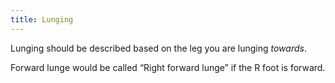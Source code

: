 ```yaml
---
title: Lunging
---
```


Lunging should be described based on the leg you are lunging <i>towards</i>.

Forward lunge would be called "Right forward lunge" if the R foot is forward.
